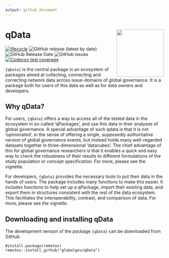 ```yaml
---
output: github_document
---
```

# qData <img src="man/figures/logo.png" align="right" width="150"/>

<!-- badges: start -->
[![lifecycle](https://img.shields.io/badge/lifecycle-experimental-orange.svg)](https://www.tidyverse.org/lifecycle/#experimental)
![GitHub release (latest by date)](https://img.shields.io/github/v/release/globalgov/qData)
![GitHub Release Date](https://img.shields.io/github/release-date/globalgov/qData)
![GitHub issues](https://img.shields.io/github/issues-raw/globalgov/qData)
<!-- [![HitCount](http://hits.dwyl.com/globalgov/qData.svg)](http://hits.dwyl.com/globalgov/qData) -->
[![Codecov test coverage](https://codecov.io/gh/globalgov/qData/branch/main/graph/badge.svg)](https://codecov.io/gh/globalgov/qData?branch=main)
<!-- ![GitHub All Releases](https://img.shields.io/github/downloads/jhollway/roctopus/total) -->
<!-- badges: end -->

`{qData}` is the central package in an ecosystem of packages aimed at collecting, connecting and correcting network data across issue-domains of global governance.
It is a package both for users of this data as well as for data owners and developers.

## Why qData?

For users, `{qData}` offers a way to access all of the tested data in the ecosystem in so-called 'qPackages',
and use this data in their analyses of global governance.
A special advantage of such qdata is that it is not 'opinionated',
in the sense of offering a single, supposedly authoritative version of global governance events,
but instead holds many well-regarded datasets together in three-dimensional 'datacubes'.
The chief advantage of this for global governance researchers is that it enables
a quick and easy way to check the robustness of their results to different formulations of
the study population or concept specification.
For more, please see the vignette.

For developers, `{qData}` provides the necessary tools to put their data in the hands of users.
The package includes many functions to make this easier.
It includes functions to help set up a qPackage, import their existing data, 
and export them in structures consistent with the rest of the data ecosystem.
This facilitates the interoperability, contrast, and comparison of data.
For more, please see the vignette.

## Downloading and installing qData

The development version of the package `{qData}` can be downloaded from GitHub. 

```
#install.package(remotes)
remotes::install_github("globalgov/qData")
```
